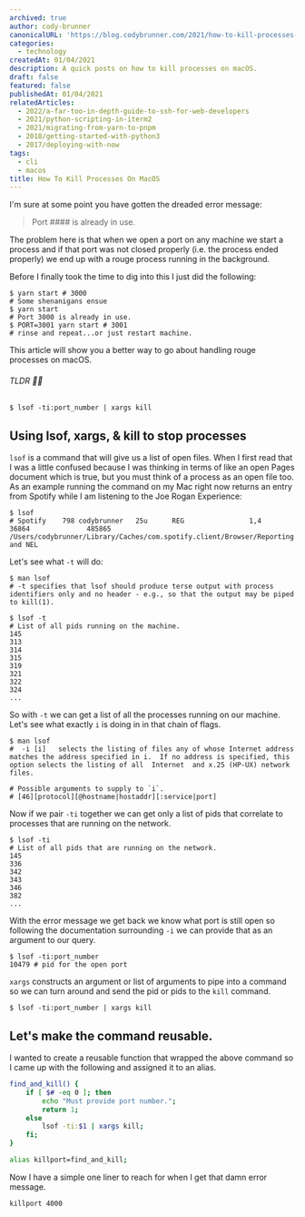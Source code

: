```yaml
---
archived: true
author: cody-brunner
canonicalURL: 'https://blog.codybrunner.com/2021/how-to-kill-processes-on-macos'
categories:
  - technology
createdAt: 01/04/2021
description: A quick posts on how to kill processes on macOS.
draft: false
featured: false
publishedAt: 01/04/2021
relatedArticles:
  - 2022/a-far-too-in-depth-guide-to-ssh-for-web-developers
  - 2021/python-scripting-in-iterm2
  - 2021/migrating-from-yarn-to-pnpm
  - 2018/getting-started-with-python3
  - 2017/deploying-with-now
tags:
  - cli
  - macos
title: How To Kill Processes On MacOS
---
```



I'm sure at some point you have gotten the dreaded error message:

> Port #### is already in use.

The problem here is that when we open a port on any machine we start a process and if that port was not closed properly (i.e. the process ended properly) we end up with a rouge process running in the background.

Before I finally took the time to dig into this I just did the following:

```shell
$ yarn start # 3000
# Some shenanigans ensue
$ yarn start
# Port 3000 is already in use.
$ PORT=3001 yarn start # 3001
# rinse and repeat...or just restart machine.
```

This article will show you a better way to go about handling rouge processes on macOS.

###### TLDR 🤏🏻

```shell
$ lsof -ti:port_number | xargs kill
```

## Using lsof, xargs, & kill to stop processes

`lsof` is a command that will give us a list of open files. When I first read that I was a little confused because I was thinking in terms of like an open Pages document which is true, but you must think of a process as an open file too. As an example running the command on my Mac right now returns an entry from Spotify while I am listening to the Joe Rogan Experience:

```shell
$ lsof
# Spotify    798 codybrunner   25u      REG                1,4      36864              485865 /Users/codybrunner/Library/Caches/com.spotify.client/Browser/Reporting and NEL
```

Let's see what `-t` will do:

```shell
$ man lsof
# -t specifies that lsof should produce terse output with process identifiers only and no header - e.g., so that the output may be piped to kill(1).

$ lsof -t
# List of all pids running on the machine.
145
313
314
315
319
321
322
324
...
```

So with `-t` we can get a list of all the processes running on our machine. Let's see what exactly `i` is doing in in that chain of flags.

```shell
$ man lsof
#  -i [i]   selects the listing of files any of whose Internet address matches the address specified in i.  If no address is specified, this option selects the listing of all  Internet  and x.25 (HP-UX) network files.

# Possible arguments to supply to `i`.
# [46][protocol][@hostname|hostaddr][:service|port]
```

Now if we pair `-ti` together we can get only a list of pids that correlate to processes that are running on the network.

```shell
$ lsof -ti
# List of all pids that are running on the network.
145
336
342
343
346
382
...
```

With the error message we get back we know what port is still open so following the documentation surrounding `-i` we can provide that as an argument to our query.

```shell
$ lsof -ti:port_number
10479 # pid for the open port
```

`xargs` constructs an argument or list of arguments to pipe into a command so we can turn around and send the pid or pids to the `kill` command.

```shell
$ lsof -ti:port_number | xargs kill
```

## Let's make the command reusable.

I wanted to create a reusable function that wrapped the above command so I came up with the following and assigned it to an alias.

```bash showLineNumbers title=".zshrc"
find_and_kill() {
    if [ $# -eq 0 ]; then
        echo "Must provide port number.";
        return 1;
    else
        lsof -ti:$1 | xargs kill;
    fi;
}

alias killport=find_and_kill;
```

Now I have a simple one liner to reach for when I get that damn error message.

```shell
killport 4000
```

<Signature />
